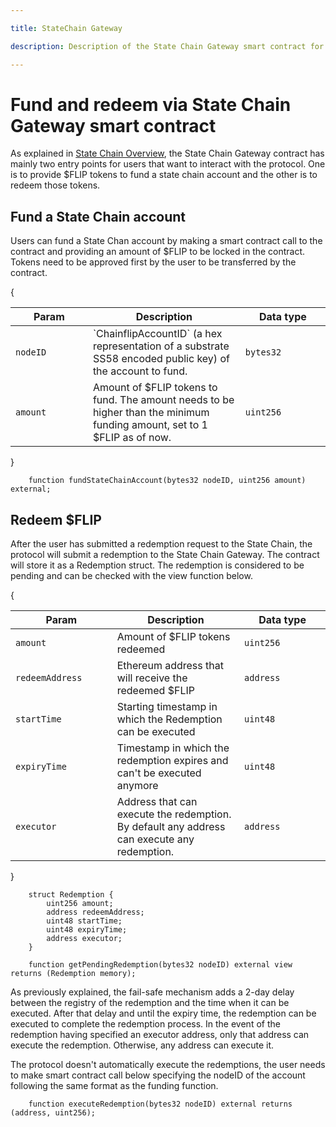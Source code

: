 ```yaml
---

title: StateChain Gateway

description: Description of the State Chain Gateway smart contract for integration purposes.

---
```



# Fund and redeem via State Chain Gateway smart contract

As explained in [State Chain Overview](../../../concepts/validator-network/state-chain-flip-gateway.md), the State Chain Gateway contract has mainly two entry points for users that want to interact with the protocol. One is to provide \$FLIP tokens to fund a state chain account and the other is to redeem those tokens.

## Fund a State Chain account

Users can fund a State Chan account by making a smart contract call to the contract and providing an amount of $FLIP to be locked in the contract. Tokens need to be approved first by the user to be transferred by the contract.


{<table>

  <thead>
    <tr>
      <th width="223">Param</th>
      <th width="371">Description</th>
      <th width="244.33333333333331">Data type</th>
    </tr>
  </thead>
  <tbody>
    <tr>
      <td>
        <code>nodeID</code>
      </td>
      <td>`ChainflipAccountID` (a hex representation of a substrate SS58 encoded public key) of the account to fund.</td>
      <td><code>bytes32</code></td>
    </tr>
    <tr>
      <td>
        <code>amount</code>
      </td>
      <td>Amount of $FLIP tokens to fund. The amount needs to be higher than the minimum funding amount, set to 1 $FLIP as of now.</td>
      <td><code>uint256</code></td>
    </tr>
  </tbody>
</table>}

```solidity
    function fundStateChainAccount(bytes32 nodeID, uint256 amount) external;
```


## Redeem $FLIP

After the user has submitted a redemption request to the State Chain, the protocol will submit a redemption to the State Chain Gateway. The contract will store it as a Redemption struct. The redemption is considered to be pending and can be checked with the view function below.

{<table>

  <thead>
    <tr>
      <th width="223">Param</th>
      <th width="371">Description</th>
      <th width="244.33333333333331">Data type</th>
    </tr>
  </thead>
  <tbody>
    <tr>
      <td>
        <code>amount</code>
      </td>
      <td>Amount of $FLIP tokens redeemed</td>
      <td><code>uint256</code></td>
    </tr>
    <tr>
      <td>
        <code>redeemAddress</code>
      </td>
      <td>Ethereum address that will receive the redeemed $FLIP</td>
      <td><code>address</code></td>
    </tr>
    <tr>
      <td>
        <code>startTime</code>
      </td>
      <td>Starting timestamp in which the Redemption can be executed</td>
      <td><code>uint48</code></td>
    </tr>
    <tr>
      <td>
        <code>expiryTime</code>
      </td>
      <td>Timestamp in which the redemption expires and can't be executed anymore</td>
      <td><code>uint48</code></td>
    </tr>    
    <tr>
      <td>
        <code>executor</code>
      </td>
      <td>Address that can execute the redemption. By default any address can execute any redemption.</td>
      <td><code>address</code></td>
    </tr>        
  </tbody>
</table>}

```solidity
    struct Redemption {
        uint256 amount;
        address redeemAddress;
        uint48 startTime;
        uint48 expiryTime;
        address executor;
    }

    function getPendingRedemption(bytes32 nodeID) external view returns (Redemption memory);
```

As previously explained, the fail-safe mechanism adds a 2-day delay between the registry of the redemption and the time when it can be executed. After that delay and until the expiry time, the redemption can be executed to complete the redemption process. In the event of the redemption having specified an executor address, only that address can execute the redemption. Otherwise, any address can execute it.

The protocol doesn't automatically execute the redemptions, the user needs to make smart contract call below specifying the nodeID of the account following the same format as the funding function.

```solidity
    function executeRedemption(bytes32 nodeID) external returns (address, uint256);
```